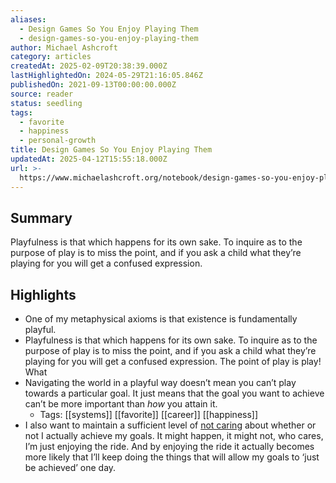 ```yaml
---
aliases:
  - Design Games So You Enjoy Playing Them
  - design-games-so-you-enjoy-playing-them
author: Michael Ashcroft
category: articles
createdAt: 2025-02-09T20:38:39.000Z
lastHighlightedOn: 2024-05-29T21:16:05.846Z
publishedOn: 2021-09-13T00:00:00.000Z
source: reader
status: seedling
tags:
  - favorite
  - happiness
  - personal-growth
title: Design Games So You Enjoy Playing Them
updatedAt: 2025-04-12T15:55:18.000Z
url: >-
  https://www.michaelashcroft.org/notebook/design-games-so-you-enjoy-playing-them
---
```

## Summary

Playfulness is that which happens for its own sake. To inquire as to the purpose of play is to miss the point, and if you ask a child what they’re playing for you will get a confused expression.

## Highlights

- One of my metaphysical axioms is that existence is fundamentally playful.
- Playfulness is that which happens for its own sake. To inquire as to the purpose of play is to miss the point, and if you ask a child what they’re playing for you will get a confused expression. The point of play is play! What
- Navigating the world in a playful way doesn’t mean you can’t play towards a particular goal. It just means that the goal you want to achieve can’t be more important than _how_ you attain it.
    - Tags: [[systems]] [[favorite]] [[career]] [[happiness]]
- I also want to maintain a sufficient level of [not caring](https://www.michaelashcroft.org/notebook/not-caring-lets-us-perform-better) about whether or not I actually achieve my goals. It might happen, it might not, who cares, I’m just enjoying the ride. And by enjoying the ride it actually becomes more likely that I’ll keep doing the things that will allow my goals to ‘just be achieved’ one day.
